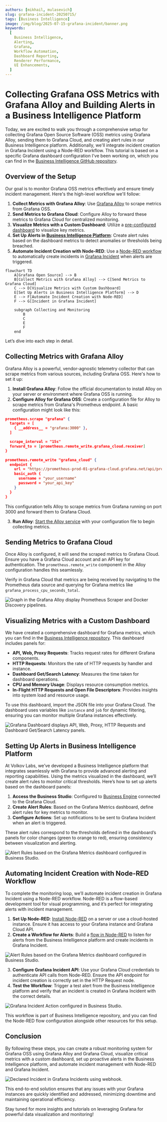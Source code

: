 ```yaml
---
authors: [mikhail, mulasevich]
slug: grafana-incident-20250715/
tags: [Business Intelligence]
image: /img/blog/2025-07-15-grafana-incident/banner.png
keywords:
  [
    Business Intelligence,
    Alerting,
    Grafana,
    Workflow Automation,
    Dashboard Reporting,
    Renderer Performance,
    UI Enhancements,
  ]
---
```



# Collecting Grafana OSS Metrics with Grafana Alloy and Building Alerts in a Business Intelligence Platform

Today, we are excited to walk you through a comprehensive setup for collecting Grafana Open Source Software (OSS) metrics using Grafana Alloy, sending them to Grafana Cloud, and creating alert rules in our Business Intelligence platform. Additionally, we'll integrate incident creation in Grafana Incident using a Node-RED workflow. This tutorial is based on a specific Grafana dashboard configuration I've been working on, which you can find in the [Business Intelligence GitHub repository](https://github.com/volkovlabs/business-intelligence).

## Overview of the Setup

Our goal is to monitor Grafana OSS metrics effectively and ensure timely incident management. Here's the high-level workflow we'll follow:

1. **Collect Metrics with Grafana Alloy**: Use [Grafana Alloy](https://grafana.com/docs/alloy/latest/) to scrape metrics from Grafana OSS.
2. **Send Metrics to Grafana Cloud**: Configure Alloy to forward these metrics to Grafana Cloud for centralized monitoring.
3. **Visualize Metrics with a Custom Dashboard**: Utilize a [pre-configured dashboard](https://github.com/VolkovLabs/business-intelligence/blob/main/grafana/grafana-metrics.json) to visualize key metrics.
4. **Set Up Alerts in [Business Intelligence Platform](/big)**: Create alert rules based on the dashboard metrics to detect anomalies or thresholds being breached.
5. **Automate Incident Creation with Node-RED**: Use a [Node-RED workflow](https://github.com/VolkovLabs/business-intelligence/blob/main/node-red/grafana-incident.json) to automatically create incidents in [Grafana Incident](https://grafana.com/products/cloud/incident/) when alerts are triggered.

```mermaid
flowchart TD
    A[Grafana Open Source] --> B
    B[Collect Metrics with Grafana Alloy] --> C[Send Metrics to Grafana Cloud]
    C --> D[Visualize Metrics with Custom Dashboard]
    E[Set Up Alerts in Business Intelligence Platform] --> D
    E --> F[Automate Incident Creation with Node-RED]
    F --> G[Incident in Grafana Incident]

    subgraph Collecting and Monitoring
        B
        C
        E
        F
    end
```

Let’s dive into each step in detail.

## Collecting Metrics with Grafana Alloy

Grafana Alloy is a powerful, vendor-agnostic telemetry collector that can scrape metrics from various sources, including Grafana OSS. Here's how to set it up:

1. **Install Grafana Alloy**: Follow the official documentation to install Alloy on your server or environment where Grafana OSS is running.
2. **Configure Alloy for Grafana OSS**: Create a configuration file for Alloy to scrape metrics from Grafana's Prometheus endpoint. A basic configuration might look like this:

```json
prometheus.scrape "grafana" {
  targets = [
    { __address__ = "grafana:3000" },
  ]

  scrape_interval = "15s"
  forward_to = [prometheus.remote_write.grafana_cloud.receiver]
}

prometheus.remote_write "grafana_cloud" {
  endpoint {
    url = "https://prometheus-prod-01-grafana-cloud.grafana.net/api/prom/push"
    basic_auth {
      username = "your_username"
      password = "your_api_key"
    }
  }
}
```

This configuration tells Alloy to scrape metrics from Grafana running on port 3000 and forward them to Grafana Cloud.

3. **Run Alloy**: [Start the Alloy service](https://grafana.com/docs/alloy/latest/set-up/run/) with your configuration file to begin collecting metrics.

## Sending Metrics to Grafana Cloud

Once Alloy is configured, it will send the scraped metrics to Grafana Cloud. Ensure you have a Grafana Cloud account and an API key for authentication. The `prometheus.remote_write` component in the Alloy configuration handles this seamlessly.

Verify in Grafana Cloud that metrics are being received by navigating to the Prometheus data source and querying for Grafana metrics like `grafana_process_cpu_seconds_total`.

<Image
  title="Graph in the Grafana Alloy display Prometheus Scraper and Docker Discovery pipelines."
  src="/img/blog/2025-07-15-grafana-incident/grafana-alloy.png"
/>

## Visualizing Metrics with a Custom Dashboard

We have created a comprehensive dashboard for Grafana metrics, which you can find in the [Business Intelligence repository](https://github.com/VolkovLabs/business-intelligence). This dashboard includes panels for:

- **API, Web, Proxy Requests**: Tracks request rates for different Grafana components.
- **HTTP Requests**: Monitors the rate of HTTP requests by handler and instance.
- **Dashboard Get/Search Latency**: Measures the time taken for dashboard operations.
- **CPU and Memory Usage**: Displays resource consumption metrics.
- **In-Flight HTTP Requests and Open File Descriptors**: Provides insights into system load and resource usage.

To use this dashboard, import the JSON file into your Grafana Cloud. The dashboard uses variables like `instance` and `job` for dynamic filtering, ensuring you can monitor multiple Grafana instances effectively.

<Image
  title="Grafana Dashboard displays API, Web, Proxy, HTTP Requests and Dashboard Get/Search Latency panels."
  src="/img/blog/2025-07-15-grafana-incident/grafana-dashboard.png"
/>

## Setting Up Alerts in Business Intelligence Platform

At Volkov Labs, we’ve developed a Business Intelligence platform that integrates seamlessly with Grafana to provide advanced alerting and reporting capabilities. Using the metrics visualized in the dashboard, we’ll create alert rules to monitor critical thresholds. Here’s how to set up alerts based on the dashboard panels:

1. **Access the Business Studio**: Configured to [Business Engine](/big/engine) connected to the Grafana Cloud.
2. **Create Alert Rules**: Based on the Grafana Metrics dashboard, define alert rules for key metrics to monitor.
3. **Configure Actions**: Set up notifications to be sent to Grafana Incident when an alert is triggered.

These alert rules correspond to the thresholds defined in the dashboard’s panels for color changes (green to orange to red), ensuring consistency between visualization and alerting.

<Image
  title="Alert Rules based on the Grafana Metrics dashboard configured in Business Studio."
  src="/img/blog/2025-07-15-grafana-incident/grafana-alerts.png"
/>

## Automating Incident Creation with Node-RED Workflow

To complete the monitoring loop, we’ll automate incident creation in Grafana Incident using a Node-RED workflow. Node-RED is a flow-based development tool for visual programming, and it’s perfect for integrating alerts with incident management.

1. **Set Up Node-RED**: [Install Node-RED](https://nodered.org/docs/getting-started/) on a server or use a cloud-hosted instance. Ensure it has access to your Grafana instance and Grafana Cloud API.
2. **Create a Workflow for Alerts**: Build a [flow in Node-RED](https://github.com/VolkovLabs/business-intelligence/blob/main/node-red/grafana-incident.json) to listen for alerts from the Business Intelligence platform and create incidents in Grafana Incident.

<Image
  title="Alert Rules based on the Grafana Metrics dashboard configured in Business Studio."
  src="/img/blog/2025-07-15-grafana-incident/grafana-incident-flow.png"
/>

3. **Configure Grafana Incident API**: Use your Grafana Cloud credentials to authenticate API calls from Node-RED. Ensure the API endpoint for incident creation is correctly set in the HTTP Request node.
4. **Test the Workflow**: Trigger a test alert from the Business Intelligence platform and verify that an incident is created in Grafana Incident with the correct details.

<Image
  title="Grafana Incident Action configured in Business Studio."
  src="/img/blog/2025-07-15-grafana-incident/action-settings.png"
/>

This workflow is part of Business Intelligence repository, and you can find the Node-RED flow configuration alongside other resources for this setup.

## Conclusion

By following these steps, you can create a robust monitoring system for Grafana OSS using Grafana Alloy and Grafana Cloud, visualize critical metrics with a custom dashboard, set up proactive alerts in the Business Intelligence platform, and automate incident management with Node-RED and Grafana Incident.

<Image
  title="Declared Incident in Grafana Incidents using webhook."
  src="/img/blog/2025-07-15-grafana-incident/incident-details.png"
/>

This end-to-end solution ensures that any issues with your Grafana instances are quickly identified and addressed, minimizing downtime and maintaining operational efficiency.

Stay tuned for more insights and tutorials on leveraging Grafana for powerful data visualization and monitoring!

<GettingStarted />

<Feedback />
